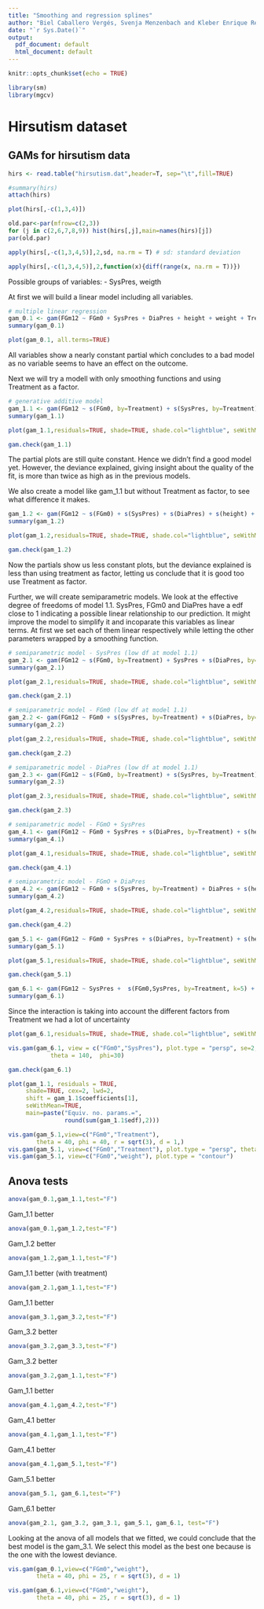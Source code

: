 ```yaml
---
title: "Smoothing and regression splines"
author: "Biel Caballero Vergés, Svenja Menzenbach and Kleber Enrique Reyes Illescas"
date: "`r Sys.Date()`"
output:
  pdf_document: default
  html_document: default
---
```


```r
knitr::opts_chunk$set(echo = TRUE)
```

```r
library(sm)
library(mgcv)
```

# Hirsutism dataset

## GAMs for hirsutism data
```r
hirs <- read.table("hirsutism.dat",header=T, sep="\t",fill=TRUE)

#summary(hirs)
attach(hirs)
```
```r
plot(hirs[,-c(1,3,4)])
```

```r
old.par<-par(mfrow=c(2,3))
for (j in c(2,6,7,8,9)) hist(hirs[,j],main=names(hirs)[j])
par(old.par)
```

```r
apply(hirs[,-c(1,3,4,5)],2,sd, na.rm = T) # sd: standard deviation
```

```r
apply(hirs[,-c(1,3,4,5)],2,function(x){diff(range(x, na.rm = T))})
```

Possible groups of variables:
- SysPres, weigth

At first we will build a linear model including all variables.
```r
# multiple linear regression
gam_0.1 <- gam(FGm12 ~ FGm0 + SysPres + DiaPres + height + weight + Treatment)
summary(gam_0.1)
```
```r
plot(gam_0.1, all.terms=TRUE)
```
All variables show a nearly constant partial which concludes to a bad model as no variable seems to have an effect on the outcome.

Next we will try a modell with only smoothing functions and using Treatment as a factor.

```r
# generative additive model
gam_1.1 <- gam(FGm12 ~ s(FGm0, by=Treatment) + s(SysPres, by=Treatment) + s(DiaPres, by=Treatment) + s(height, by=Treatment) + s(weight, by=Treatment))
summary(gam_1.1)
```

```r
plot(gam_1.1,residuals=TRUE, shade=TRUE, shade.col="lightblue", seWithMean=TRUE, cex=3, lwd=2, shift= coef(gam_1.1)[1])
```
```r
gam.check(gam_1.1)
```
The partial plots are still quite constant. Hence we didn't find a good model yet. However, the deviance explained, giving insight about the quality of the fit, is more than twice as high as in the previous models.


We also create a model like gam_1.1 but without Treatment as factor, to see what difference it makes.
```r
gam_1.2 <- gam(FGm12 ~ s(FGm0) + s(SysPres) + s(DiaPres) + s(height) + s(weight) )
summary(gam_1.2)
```


```r
plot(gam_1.2,residuals=TRUE, shade=TRUE, shade.col="lightblue", seWithMean=TRUE, cex=3, lwd=2, shift= coef(gam_1.1)[1])
```
```r
gam.check(gam_1.2)
```

Now the partials show us less constant plots, but the deviance explained is less than using treatment as factor, letting us conclude that it is good too use Treatment as factor.


Further, we will create semiparametric models. We look at the effective degree of freedoms of model 1.1.  SysPres, FGm0 and DiaPres have a edf close to 1 indicating a possible linear relationship to our prediction. It might improve the model to simplify it and incoparate this variables as linear terms. At first we set each of them linear respectively while letting the other parameters wrapped by a smoothing function.

```r
# semiparametric model - SysPres (low df at model 1.1)
gam_2.1 <- gam(FGm12 ~ s(FGm0, by=Treatment) + SysPres + s(DiaPres, by=Treatment) + s(height, by=Treatment) + s(weight, by=Treatment))
summary(gam_2.1)
```
```r
plot(gam_2.1,residuals=TRUE, shade=TRUE, shade.col="lightblue", seWithMean=TRUE, cex=3, lwd=2, shift= coef(gam_2.1)[1])
```
```r
gam.check(gam_2.1)
```
```r
# semiparametric model - FGm0 (low df at model 1.1)
gam_2.2 <- gam(FGm12 ~ FGm0 + s(SysPres, by=Treatment) + s(DiaPres, by=Treatment) + s(height, by=Treatment) + s(weight, by=Treatment))
summary(gam_2.2)
```
```r
plot(gam_2.2,residuals=TRUE, shade=TRUE, shade.col="lightblue", seWithMean=TRUE, cex=3, lwd=2, shift= coef(gam_2.2)[1])
```
```r
gam.check(gam_2.2)
```
```r
# semiparametric model - DiaPres (low df at model 1.1)
gam_2.3 <- gam(FGm12 ~ s(FGm0, by=Treatment) + s(SysPres, by=Treatment) + DiaPres + s(height, by=Treatment) + s(weight, by=Treatment))
summary(gam_2.3)
```
```r
plot(gam_2.3,residuals=TRUE, shade=TRUE, shade.col="lightblue", seWithMean=TRUE, cex=3, lwd=2, shift= coef(gam_2.3)[1])
```
```r
gam.check(gam_2.3)
```

```r
# semiparametric model - FGmO + SysPres
gam_4.1 <- gam(FGm12 ~ FGm0 + SysPres + s(DiaPres, by=Treatment) + s(height, by=Treatment) + s(weight, by=Treatment))
summary(gam_4.1)
```
```r
plot(gam_4.1,residuals=TRUE, shade=TRUE, shade.col="lightblue", seWithMean=TRUE, cex=3, lwd=2, shift= coef(gam_4.1)[1])
```
```r
gam.check(gam_4.1)
```

```r
# semiparametric model - FGmO + DiaPres
gam_4.2 <- gam(FGm12 ~ FGm0 + s(SysPres, by=Treatment) + DiaPres + s(height, by=Treatment) + s(weight, by=Treatment))
summary(gam_4.2)
```
```r
plot(gam_4.2,residuals=TRUE, shade=TRUE, shade.col="lightblue", seWithMean=TRUE, cex=3, lwd=2, shift= coef(gam_4.2)[1])
```
```r
gam.check(gam_4.2)
```

```r
gam_5.1 <- gam(FGm12 ~ FGm0 + SysPres + s(DiaPres, by=Treatment) + s(height, by=Treatment) + s(weight))
summary(gam_5.1)
```
```r
plot(gam_5.1,residuals=TRUE, shade=TRUE, shade.col="lightblue", seWithMean=TRUE, cex=3, lwd=2, shift= coef(gam_5.1)[1])
```
```r
gam.check(gam_5.1)
```

```r
gam_6.1 <- gam(FGm12 ~ SysPres +  s(FGm0,SysPres, by=Treatment, k=5) + s(height, k=25, bs="cr") + s(weight,fx=TRUE,bs="cr"))
summary(gam_6.1)
```
Since the interaction is taking into account the different factors from Treatment we had a lot of uncertainty
```r
plot(gam_6.1,residuals=TRUE, shade=TRUE, shade.col="lightblue", seWithMean=TRUE, cex=3, lwd=2, shift= coef(gam_6.1)[1])
```
```r
vis.gam(gam_6.1, view = c("FGm0","SysPres"), plot.type = "persp", se=2, 
            theta = 140,  phi=30)
```

```r
gam.check(gam_6.1)
```


```r
plot(gam_1.1, residuals = TRUE,
     shade=TRUE, cex=2, lwd=2, 
     shift = gam_1.1$coefficients[1],
     seWithMean=TRUE,
     main=paste("Equiv. no. params.=",
                round(sum(gam_1.1$edf),2)))
```
```r
vis.gam(gam_5.1,view=c("FGm0","Treatment"),
        theta = 40, phi = 40, r = sqrt(3), d = 1,)
vis.gam(gam_5.1, view=c("FGm0","Treatment"), plot.type = "persp", theta=40, phi=40)
vis.gam(gam_5.1, view=c("FGm0","weight"), plot.type = "contour")
```


## Anova tests

```r
anova(gam_0.1,gam_1.1,test="F")
```
Gam_1.1 better
```r
anova(gam_0.1,gam_1.2,test="F")
```
Gam_1.2 better
```r
anova(gam_1.2,gam_1.1,test="F")
```
Gam_1.1 better (with treatment)
```r
anova(gam_2.1,gam_1.1,test="F")
```

Gam_1.1 better
```r
anova(gam_3.1,gam_3.2,test="F")
```

Gam_3.2 better

```r
anova(gam_3.2,gam_3.3,test="F")
```
Gam_3.2 better

```r
anova(gam_3.2,gam_1.1,test="F")
```
Gam_1.1 better

```r
anova(gam_4.1,gam_4.2,test="F")
```
Gam_4.1 better

```r
anova(gam_4.1,gam_1.1,test="F")
```
Gam_4.1 better


```r
anova(gam_4.1,gam_5.1,test="F")
```

Gam_5.1 better

```r
anova(gam_5.1, gam_6.1,test="F")
```

Gam_6.1 better
```r
anova(gam_2.1, gam_3.2, gam_3.1, gam_5.1, gam_6.1, test="F")
```
Looking at the anova of all models that we fitted, we could conclude that the best model is the gam_3.1. We select this model as the best one because is the one with the lowest deviance. 



```r
vis.gam(gam_0.1,view=c("FGm0","weight"),
        theta = 40, phi = 25, r = sqrt(3), d = 1)
```
```r
vis.gam(gam_6.1,view=c("FGm0","weight"),
        theta = 40, phi = 25, r = sqrt(3), d = 1)
```









